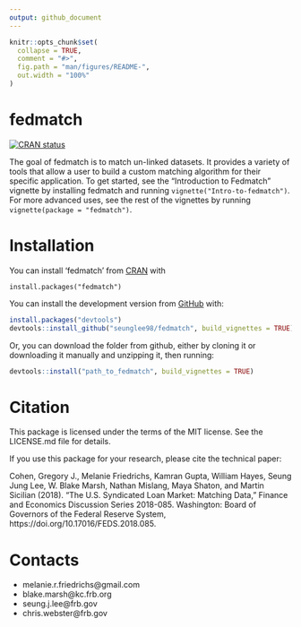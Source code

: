 ```yaml
---
output: github_document
---
```


<!-- README.md is generated from README.Rmd. Please edit that file -->

```r
knitr::opts_chunk$set(
  collapse = TRUE,
  comment = "#>",
  fig.path = "man/figures/README-",
  out.width = "100%"
)
```

# fedmatch

<!-- badges: start -->
[![CRAN status](https://www.r-pkg.org/badges/version/fedmatch)](https://CRAN.R-project.org/package=fedmatch)
<!-- badges: end -->

The goal of fedmatch is to match un-linked datasets. It provides a variety of tools that allow a user to build a custom matching algorithm for their specific application. To get started, see the "Introduction to Fedmatch" vignette by installing fedmatch and running `vignette("Intro-to-fedmatch")`. For more advanced uses, see the rest of the vignettes by running `vignette(package = "fedmatch")`.

# Installation
You can install 'fedmatch' from [CRAN](https://cran.r-project.org/) with

```
install.packages("fedmatch")
```

You can install the development version from [GitHub](https://github.com/) with:

``` r
install.packages("devtools")
devtools::install_github("seunglee98/fedmatch", build_vignettes = TRUE)
```
Or, you can download the folder from github, either by cloning it or downloading it manually and unzipping it, then running:
```r
devtools::install("path_to_fedmatch", build_vignettes = TRUE)
```

# Citation

This package is licensed under the terms of the MIT license. See the LICENSE.md file for details.

If you use this package for your research, please cite the technical paper:

Cohen, Gregory J., Melanie Friedrichs, Kamran Gupta, William Hayes, Seung Jung Lee, W. Blake Marsh, Nathan Mislang, Maya Shaton, and Martin Sicilian (2018). “The U.S. Syndicated Loan Market: Matching Data,” Finance and Economics Discussion Series 2018-085. Washington: Board of Governors of the Federal Reserve System, https://doi.org/10.17016/FEDS.2018.085.

# Contacts 
  
- melanie.r.friedrichs@gmail.com 
- blake.marsh@kc.frb.org 
- seung.j.lee@frb.gov 
- chris.webster@frb.gov

